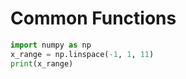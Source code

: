 # Common Functions {.unnumbered}

```python
import numpy as np
x_range = np.linspace(-1, 1, 11)
print(x_range)
```